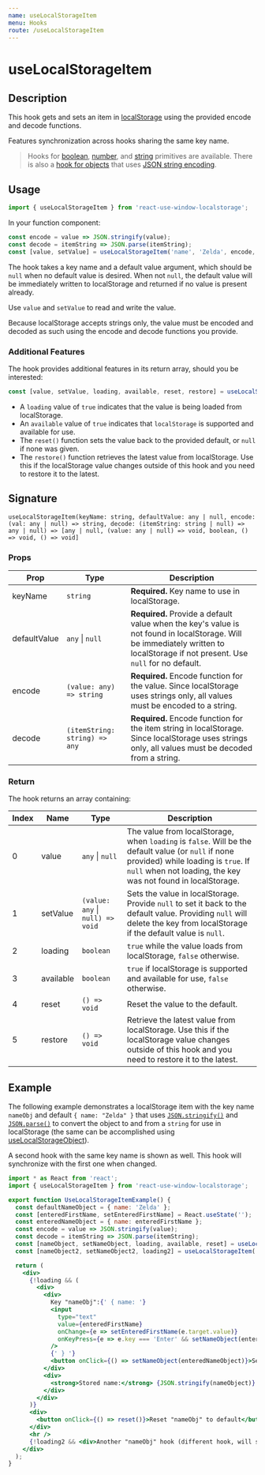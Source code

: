 ```yaml
---
name: useLocalStorageItem
menu: Hooks
route: /useLocalStorageItem
---
```



<h1>useLocalStorageItem</h1>

## Description

This hook gets and sets an item in [localStorage](https://developer.mozilla.org/en-US/docs/Web/API/Window/localStorage) using the provided encode and decode functions.

Features synchronization across hooks sharing the same key name.

> Hooks for [boolean](/useLocalStorageBoolean), [number](/useLocalStorageNumber), and [string](/useLocalStorageString) primitives are available. There is also a [hook for objects](/useLocalStorageObject) that uses [JSON string encoding](https://developer.mozilla.org/en-US/docs/Web/JavaScript/Reference/Global_Objects/JSON/stringify).

## Usage

```jsx
import { useLocalStorageItem } from 'react-use-window-localstorage';
```

In your function component:

```jsx
const encode = value => JSON.stringify(value);
const decode = itemString => JSON.parse(itemString);
const [value, setValue] = useLocalStorageItem('name', 'Zelda', encode, decode);
```

The hook takes a key name and a default value argument, which should be `null` when no default value is desired. When not `null`, the default value will be immediately written to localStorage and returned if no value is present already.

Use `value` and `setValue` to read and write the value.

Because localStorage accepts strings only, the value must be encoded and decoded as such using the encode and decode functions you provide.

### Additional Features

The hook provides additional features in its return array, should you be interested:

```jsx
const [value, setValue, loading, available, reset, restore] = useLocalStorageItem('name', 'Zelda', encode, decode);
```

- A `loading` value of `true` indicates that the value is being loaded from localStorage.
- An `available` value of `true` indicates that `localStorage` is supported and available for use. 
- The `reset()` function sets the value back to the provided default, or `null` if none was given.
- The `restore()` function retrieves the latest value from localStorage. Use this if the localStorage value changes outside of this hook and you need to restore it to the latest.

## Signature

`useLocalStorageItem(keyName: string, defaultValue: any | null, encode: (val: any | null) => string, decode: (itemString: string | null) => any | null) => [any | null, (value: any | null) => void, boolean, () => void, () => void]`

### Props

| Prop | Type | Description |
|------|------|-------------|
| keyName | `string` | **Required.** Key name to use in localStorage. |
| defaultValue | `any` &#124; `null` | **Required.** Provide a default value when the key's value is not found in localStorage. Will be immediately written to localStorage if not present. Use `null` for no default. |
| encode | `(value: any) => string` | **Required.** Encode function for the value. Since localStorage uses strings only, all values must be encoded to a string. |
| decode | `(itemString: string) => any` | **Required.** Encode function for the item string in localStorage. Since localStorage uses strings only, all values must be decoded from a string. |

### Return

The hook returns an array containing:

| Index | Name | Type | Description |
|-------|------|------|-------------|
| 0 | value | `any` &#124; `null` | The value from localStorage, when `loading` is `false`. Will be the default value (or `null` if none provided) while loading is `true`. If `null` when not loading, the key was not found in localStorage. |
| 1 | setValue | `(value: any` &#124; `null) => void` | Sets the value in localStorage. Provide `null` to set it back to the default value. Providing `null` will delete the key from localStorage if the default value is `null`. |
| 2 | loading | `boolean` | `true` while the value loads from localStorage, `false` otherwise. |
| 3 | available | `boolean` | `true` if localStorage is supported and available for use, `false` otherwise. |
| 4 | reset | `() => void` | Reset the value to the default. |
| 5 | restore | `() => void` | Retrieve the latest value from localStorage. Use this if the localStorage value changes outside of this hook and you need to restore it to the latest. |

## Example

The following example demonstrates a localStorage item with the key name `nameObj` and default `{ name: "Zelda" }` that uses 
[`JSON.stringify()`](https://developer.mozilla.org/en-US/docs/Web/JavaScript/Reference/Global_Objects/JSON/stringify)
and [`JSON.parse()`](https://developer.mozilla.org/en-US/docs/Web/JavaScript/Reference/Global_Objects/JSON/parse) to
convert the object to and from a `string` for use in localStorage (the same can be accomplished using [useLocalStorageObject](/useLocalStorageObject)).

A second hook with the same key name is shown as well. This hook will synchronize with the first one when changed.

<div style={{border: 'solid 2px #67788a', padding: '20px'}}>
  <UseLocalStorageItemExample />
</div>

```jsx
import * as React from 'react';
import { useLocalStorageItem } from 'react-use-window-localstorage';

export function UseLocalStorageItemExample() {
  const defaultNameObject = { name: 'Zelda' };
  const [enteredFirstName, setEnteredFirstName] = React.useState('');
  const enteredNameObject = { name: enteredFirstName };
  const encode = value => JSON.stringify(value);
  const decode = itemString => JSON.parse(itemString);
  const [nameObject, setNameObject, loading, available, reset] = useLocalStorageItem('nameObj', defaultNameObject, encode, decode);
  const [nameObject2, setNameObject2, loading2] = useLocalStorageItem('nameObj', defaultNameObject, encode, decode);

  return (
    <div>
      {!loading && (
        <div>
          <div>
            Key "nameObj":{' { name: '}
            <input
              type="text"
              value={enteredFirstName}
              onChange={e => setEnteredFirstName(e.target.value)}
              onKeyPress={e => e.key === 'Enter' && setNameObject(enteredNameObject)}
            />
            {' } '}
            <button onClick={() => setNameObject(enteredNameObject)}>Set</button>
          </div>
          <div>
            <strong>Stored name:</strong> {JSON.stringify(nameObject)}
          </div>
        </div>
      )}
      <div>
        <button onClick={() => reset()}>Reset "nameObj" to default</button>
      </div>
      <hr />
      {!loading2 && <div>Another "nameObj" hook (different hook, will synchronize): {JSON.stringify(nameObject)}</div>}
    </div>
  );
}
```
